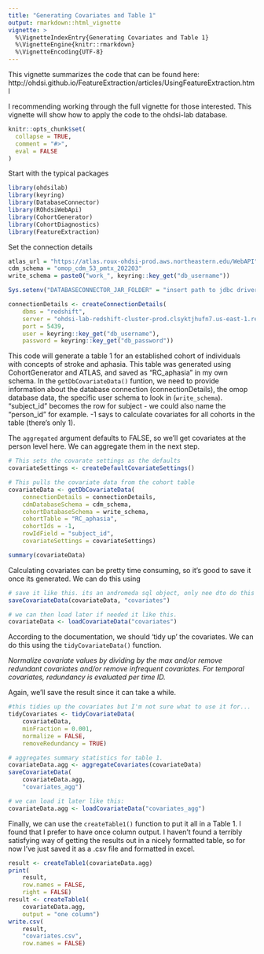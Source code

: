 ```yaml
---
title: "Generating Covariates and Table 1"
output: rmarkdown::html_vignette
vignette: >
  %\VignetteIndexEntry{Generating Covariates and Table 1}
  %\VignetteEngine{knitr::rmarkdown}
  %\VignetteEncoding{UTF-8}
---
```


This vignette summarizes the code that can be found here: http://ohdsi.github.io/FeatureExtraction/articles/UsingFeatureExtraction.html

I recommending working through the full vignette for those interested. This 
vignette will show how to apply the code to the ohdsi-lab database.

```r
knitr::opts_chunk$set(
  collapse = TRUE,
  comment = "#>",
  eval = FALSE
)
```

Start with the typical packages

```r
library(ohdsilab)
library(keyring)
library(DatabaseConnector)
library(ROhdsiWebApi)
library(CohortGenerator)
library(CohortDiagnostics)
library(FeatureExtraction)
```

Set the connection details

```r
atlas_url = "https://atlas.roux-ohdsi-prod.aws.northeastern.edu/WebAPI"
cdm_schema = "omop_cdm_53_pmtx_202203"
write_schema = paste0("work_", keyring::key_get("db_username"))

Sys.setenv("DATABASECONNECTOR_JAR_FOLDER" = "insert path to jdbc driver here")

connectionDetails <- createConnectionDetails(
	dbms = "redshift",
	server = "ohdsi-lab-redshift-cluster-prod.clsyktjhufn7.us-east-1.redshift.amazonaws.com/ohdsi_lab",
	port = 5439,
	user = keyring::key_get("db_username"),
	password = keyring::key_get("db_password"))
```

This code will generate a table 1 for an established cohort of individuals with 
concepts of stroke and aphasia. This table was generated using CohortGenerator 
and ATLAS, and saved as "RC_aphasia" in my own schema. In the 
`getDbCovariateData()` funtion, we need to provide information about the 
database connection (connectionDetails), the omop database data, the specific 
user schema to look in (`write_schema`). "subject_id" becomes the row for 
subject - we could also name the "person_id" for example. -1 says to calculate 
covariates for all cohorts in the table (there's only 1). 

The `aggregated` argument defaults to FALSE, so we'll get covariates at the 
person level here. We can aggregate them in the next step.

```r
# This sets the covarate settings as the defaults
covariateSettings <- createDefaultCovariateSettings()

# This pulls the covariate data from the cohort table
covariateData <- getDbCovariateData(
	connectionDetails = connectionDetails,
	cdmDatabaseSchema = cdm_schema,
	cohortDatabaseSchema = write_schema,
	cohortTable = "RC_aphasia",
	cohortIds = -1,
	rowIdField = "subject_id",
	covariateSettings = covariateSettings)

summary(covariateData)
```

Calculating covariates can be pretty time consuming, so it's good to save it 
once its generated. We can do this using 
```r
# save it like this. its an andromeda sql object, only nee dto do this once. 
saveCovariateData(covariateData, "covariates")

# we can then load later if needed it like this.
covariateData <- loadCovariateData("covariates")
```

According to the documentation, we should 'tidy up' the covariates. We can do 
this using the `tidyCovariateData()` function. 

*Normalize covariate values by dividing by the max and/or remove redundant covariates and/or remove infrequent covariates. For temporal covariates, redundancy is evaluated per time ID.*

Again, we'll save the result since it can take a while. 
```r
#this tidies up the covariates but I'm not sure what to use it for...
tidyCovariates <- tidyCovariateData(
	covariateData,
	minFraction = 0.001,
	normalize = FALSE,
	removeRedundancy = TRUE)

# aggregates summary statistics for table 1.
covariateData.agg <- aggregateCovariates(covariateData)
saveCovariateData(
	covariateData.agg,
	"covariates_agg")

# we can load it later like this:
covariateData.agg <- loadCovariateData("covariates_agg")
```

Finally, we can use the `createTable1()` function to put it all in a Table 1. I 
found that I prefer to have once column output. I haven't found a terribly 
satisfying way of getting the results out in a nicely formatted table, so for 
now I've just saved it as a .csv file and formatted in excel. 

```r
result <- createTable1(covariateData.agg)
print(
	result,
	row.names = FALSE,
	right = FALSE)
result <- createTable1(
	covariateData.agg,
	output = "one column")
write.csv(
	result,
	"covariates.csv",
	row.names = FALSE)
```




